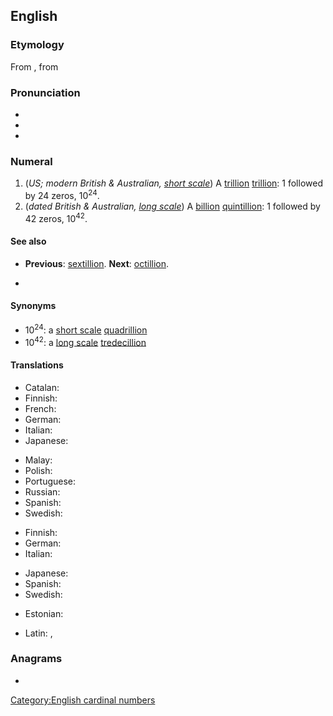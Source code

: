 {{also|Septillion}}
==English==

===Etymology===
From {{etyl|fr|en}} {{m|fr|septillion}}, from {{confix|sept|gloss1=seven|illion|lang=en}}

===Pronunciation===
* {{audio|En-us-septillion.ogg|Audio (US)|lang=en}}
* {{hyphenation|sep|til|lion|lang=en}}
* {{rhymes|ɪljən|lang=en}}

===Numeral===
{{head|en|numeral}}

# (''US; modern British & Australian, [[w:Long and short scales|short scale]]'') A [[trillion]] [[trillion]]: 1 followed by 24 zeros, 10<sup>24</sup>.
# (''dated British & Australian, [[w:Long and short scales|long scale]]'') A [[billion]] [[quintillion]]: 1 followed by 42 zeros, 10<sup>42</sup>.

====See also====
* {{qualifier|short and long scale}} '''Previous''': [[sextillion]]. '''Next''': [[octillion]].
*{{l|en|yotta-}}

====Synonyms====
* 10<sup>24</sup>: a [[w:Long and short scales|short scale]] [[quadrillion]]
* 10<sup>42</sup>: a [[w:Long and short scales|long scale]] [[tredecillion]]

====Translations====
{{trans-top|a trillion trillion, 10<sup>24</sup>}}
* Catalan: {{t+|ca|quadrilió}}
* Finnish: {{t+|fi|kvadriljoona}}
* French: {{t+|fr|quatrillion}}
* German: {{t+|de|Quadrillion|f}}
* Italian: {{t|it|quattrilione}}
* Japanese: {{t|ja|一秭|tr=isshi}}
{{trans-mid}}
* Malay: {{t|ms|septilion}}
* Polish: {{t+|pl|kwadrylion|m}}
* Portuguese: {{t+|pt|setilhão}}
* Russian: {{t+|ru|септиллио́н|m}}
* Spanish: {{t+|es|cuatrillón}}
* Swedish: {{t+|sv|kvadriljon|c}}
{{trans-bottom}}

{{trans-top|a billion quintillion, 10<sup>42</sup>}}
* Finnish: {{t+|fi|septiljoona}}
* German: {{t+|de|Septillion|f}}
* Italian: {{t|it|settilione}}
{{trans-mid}}
* Japanese: {{t|ja|百正|tr=hyaku-sei}}
* Spanish: {{t+|es|septillón}}
* Swedish: {{t+|sv|septiljon|c}}
{{trans-bottom}}

{{checktrans-top}}
* Estonian: {{t-check|et|septiljon}}
{{trans-mid}}
* Latin: {{t-check|la|septillio}}, {{t-check|la|septillionis}}
{{trans-bottom}}

===Anagrams===
* {{anagrams|en|pointillés}}

[[Category:English cardinal numbers]]